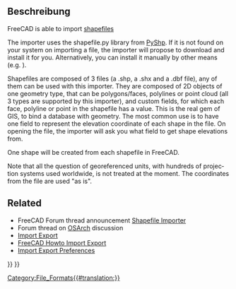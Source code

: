 <languages/>

<div lang="en" dir="ltr" class="mw-content-ltr">
{{Docnav
|[[Arch_3DS|3DS]]
|
|[[BIM_Workbench|BIM]]
|IconL=
|IconR=
|IconC=Workbench_BIM.svg
}}
</div>

{{TOCright}}

<span id="Description"></span>
==Beschreibung==

<div lang="en" dir="ltr" class="mw-content-ltr">
FreeCAD is able to import [https://en.wikipedia.org/wiki/Shapefile shapefiles]
</div>

<div lang="en" dir="ltr" class="mw-content-ltr">
The importer uses the shapefile.py library from [https://github.com/GeospatialPython/pyshp PyShp]. If it is not found on your system on importing a file, the importer will propose to download and install it for you. Alternatively, you can install it manually by other means (e.g. {{Incode|pip install pyshp}}).
</div>

<div lang="en" dir="ltr" class="mw-content-ltr">
Shapefiles are composed of 3 files (a .shp, a .shx and a .dbf file), any of them can be used with this importer. They are composed of 2D objects of one geometry type, that can be polygons/faces, polylines or point cloud (all 3 types are supported by this importer), and custom fields, for which each face, polyline or point in the shapefile has a value. This is the real gem of GIS, to bind a database with geometry. The most common use is to have one field to represent the elevation coordinate of each shape in the file. On opening the file, the importer will ask you what field to get shape elevations from.
</div>

<div lang="en" dir="ltr" class="mw-content-ltr">
One shape will be created from each shapefile in FreeCAD.
</div>

<div lang="en" dir="ltr" class="mw-content-ltr">
Note that all the question of georeferenced units, with hundreds of projection systems used worldwide, is not treated at the moment. The coordinates from the file are used "as is".
</div>

<div lang="en" dir="ltr" class="mw-content-ltr">
== Related ==
</div>

<div lang="en" dir="ltr" class="mw-content-ltr">
* FreeCAD Forum thread announcement [https://forum.freecad.org/viewtopic.php?f=9&t=46150 Shapefile Importer]
* Forum thread on [https://community.osarch.org/discussion/comment/578#Comment_578 OSArch] discussion
* [[Import_Export|Import Export]]
* [[FreeCAD_Howto_Import_Export|FreeCAD Howto Import Export]]
* [[Import_Export_Preferences|Import Export Preferences]]
</div>


<div lang="en" dir="ltr" class="mw-content-ltr">
{{Docnav
|[[Arch_3DS|3DS]]
|
|[[BIM_Workbench|BIM]]
|IconL=
|IconR=
|IconC=Workbench_BIM.svg
}}
</div>

{{BIM_Tools_navi{{#translation:}}}}
{{Userdocnavi{{#translation:}}}}
[[Category:File_Formats{{#translation:}}]]